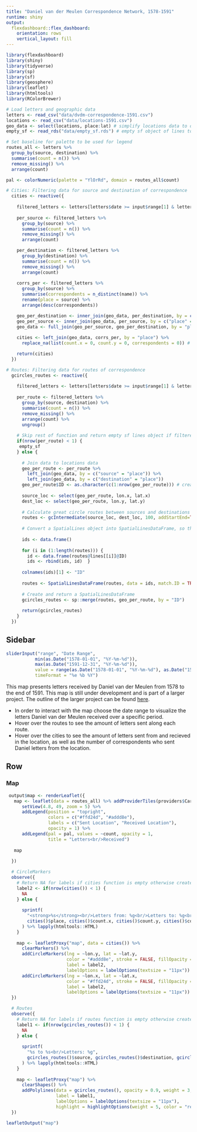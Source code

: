 ```yaml
---
title: "Daniel van der Meulen Correspondence Network, 1578-1591"
runtime: shiny
output: 
  flexdashboard::flex_dashboard:
    orientation: rows
    vertical_layout: fill
---
```


```r
library(flexdashboard)
library(shiny)
library(tidyverse)
library(sp)
library(sf)
library(geosphere)
library(leaflet)
library(htmltools)
library(RColorBrewer)

# Load letters and geographic data
letters <- read_csv("data/dvdm-correspondence-1591.csv")
locations <- read_csv("data/locations-1591.csv")
geo_data <- select(locations, place:lat) # simplify locations data to only necessary variables
empty_sf <- read_rds("data/empty_sf.rds") # empty sf object of lines to use for periods with no data

# Set baseline for palette to be used for legend
routes_all <- letters %>% 
  group_by(source, destination) %>%
  summarise(count = n()) %>%
  remove_missing() %>%
  arrange(count)

pal <- colorNumeric(palette = "YlOrRd", domain = routes_all$count)

# Cities: Filtering data for source and destination of correspondence
  cities <- reactive({
  
    filtered_letters <- letters[letters$date >= input$range[1] & letters$date < input$range[2], ]
    
    per_source <- filtered_letters %>%
      group_by(source) %>%
      summarise(count = n()) %>%
      remove_missing() %>%
      arrange(count)

    per_destination <- filtered_letters %>%
      group_by(destination) %>%
      summarise(count = n()) %>%
      remove_missing() %>%
      arrange(count)
    
    corrs_per <- filtered_letters %>% 
      group_by(source) %>%
      summarise(correspondents = n_distinct(name)) %>% 
      rename(place = source) %>% 
      arrange(desc(correspondents))    

    geo_per_destination <- inner_join(geo_data, per_destination, by = c("place" = "destination"))
    geo_per_source <- inner_join(geo_data, per_source, by = c("place" = "source"))
    geo_data <- full_join(geo_per_source, geo_per_destination, by = "place")
        
    cities <- left_join(geo_data, corrs_per, by = "place") %>% 
      replace_na(list(count.x = 0, count.y = 0, correspondents = 0)) # replace NAs with 0s in count columns

    return(cities)
  })  

# Routes: Filtering data for routes of correspondence
  gcircles_routes <- reactive({
    
    filtered_letters <- letters[letters$date >= input$range[1] & letters$date < input$range[2], ]
    
    per_route <- filtered_letters %>%  
      group_by(source, destination) %>%
      summarise(count = n()) %>%
      remove_missing() %>%
      arrange(count) %>% 
      ungroup()
    
    # Skip rest of function and return empty sf lines object if filtered data is empty
    if(nrow(per_route) < 1) {
     empty_sf
    } else {
      
      # Join data to locations data
      geo_per_route <- per_route %>%
        left_join(geo_data, by = c("source" = "place")) %>% 
        left_join(geo_data, by = c("destination" = "place"))
      geo_per_route$ID <- as.character(c(1:nrow(geo_per_route))) # create id for each pair
      
      source_loc <- select(geo_per_route, lon.x, lat.x)
      dest_loc <- select(geo_per_route, lon.y, lat.y)
      
      # Calculate great circle routes between sources and destinations and return a SpatialLines object
      routes <- gcIntermediate(source_loc, dest_loc, 100, addStartEnd=TRUE, sp=TRUE)
      
      # Convert a SpatialLines object into SpatialLinesDataFrame, so that tabular data can be added
      
      ids <- data.frame()
      
      for (i in (1:length(routes))) {         
        id <- data.frame(routes@lines[[i]]@ID)
        ids <- rbind(ids, id)  }
      
      colnames(ids)[1] <- "ID"
      
      routes <- SpatialLinesDataFrame(routes, data = ids, match.ID = TRUE)
      
      # Create and return a SpatialLinesDataFrame
      gcircles_routes <- sp::merge(routes, geo_per_route, by = "ID")
      
      return(gcircles_routes)
    }
  })

```

Sidebar {.sidebar data-width=350}
-----------------------------------------------------------------------

```r
sliderInput("range", "Date Range",
           min(as.Date("1578-01-01", "%Y-%m-%d")),
           max(as.Date("1591-12-31", "%Y-%m-%d")),
           value = range(as.Date("1578-01-01", "%Y-%m-%d"), as.Date("1578-12-31", "%Y-%m-%d")),
           timeFormat = "%e %b %Y")
```

This map presents letters received by Daniel van der Meulen from 1578 to the end of 1591. This map is still under development and is part of a larger project. The outline of the larger project can be found [here](https://www.jessesadler.com/project/dvdm-correspondence/).

* In order to interact with the map choose the date range to visualize the letters Daniel van der Meulen received over a specific period.
* Hover over the routes to see the amount of letters sent along each route.
* Hover over the cities to see the amount of letters sent from and recieved in the location, as well as the number of correspondents who sent Daniel letters from the location.

Row
-----------------------------------------------------------------------

### Map

```r
 output$map <- renderLeaflet({
   map <- leaflet(data = routes_all) %>% addProviderTiles(providers$CartoDB.DarkMatterNoLabels) %>%
      setView(4.8, 49, zoom = 5) %>%
      addLegend(position = "topright",
                colors = c("#ffd24d", "#addd8e"),
                labels = c("Sent Location", "Received Location"),
                opacity = 1) %>%
      addLegend(pal = pal, values = ~count, opacity = 1,
                title = "Letters<br/>Received")
   
   map
   
  })

  # CircleMarkers
  observe({
    # Return NA for labels if cities function is empty otherwise create labels
    label2 <- if(nrow(cities()) < 1) {
      NA
    } else {
      
      sprintf(
        "<strong>%s</strong><br/>Letters from: %g<br/>Letters to: %g<br/>Correspondents: %g",
        cities()$place, cities()$count.x, cities()$count.y, cities()$correspondents
      ) %>% lapply(htmltools::HTML)
    }
    
    map <- leafletProxy("map", data = cities()) %>%
      clearMarkers() %>% 
      addCircleMarkers(lng = ~lon.y, lat = ~lat.y,
                       color = "#addd8e", stroke = FALSE, fillOpacity = 1, radius = 8,
                       label = label2,
                       labelOptions = labelOptions(textsize = "11px")) %>% 
      addCircleMarkers(lng = ~lon.x, lat = ~lat.x,
                       color = "#ffd24d", stroke = FALSE, fillOpacity = 1, radius = 5,
                       label = label2,
                       labelOptions = labelOptions(textsize = "11px"))
  })

  # Routes
  observe({
    # Return NA for labels if routes function is empty otherwise create labels
    label1 <- if(nrow(gcircles_routes()) < 1) {
      NA
    } else {
      
      sprintf(
        "%s to %s<br/>Letters: %g",
        gcircles_routes()$source, gcircles_routes()$destination, gcircles_routes()$count
      ) %>% lapply(htmltools::HTML)
    }
    
    map <- leafletProxy("map") %>% 
      clearShapes() %>% 
      addPolylines(data = gcircles_routes(), opacity = 0.9, weight = 3, color = ~pal(count),
                   label = label1,
                   labelOptions = labelOptions(textsize = "11px"),
                   highlight = highlightOptions(weight = 5, color = "red", opacity = 1))
  })

leafletOutput("map")

```

